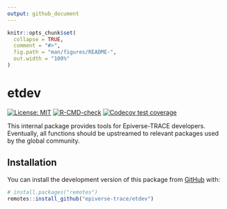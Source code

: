 ```yaml
---
output: github_document
---
```


<!-- README.md is generated from README.Rmd. Please edit that file -->

```r
knitr::opts_chunk$set(
  collapse = TRUE,
  comment = "#>",
  fig.path = "man/figures/README-",
  out.width = "100%"
)
```

# etdev

<!-- badges: start -->
[![License: MIT](https://img.shields.io/badge/License-MIT-yellow.svg)](https://opensource.org/licenses/MIT)
[![R-CMD-check](https://github.com/epiverse-trace/etdev/actions/workflows/R-CMD-check.yaml/badge.svg)](https://github.com/epiverse-trace/etdev/actions/workflows/R-CMD-check.yaml)
[![Codecov test coverage](https://codecov.io/gh/epiverse-trace/etdev/branch/main/graph/badge.svg)](https://app.codecov.io/gh/epiverse-trace/etdev?branch=main)
<!-- badges: end -->

This internal package provides tools for Epiverse-TRACE developers.
Eventually, all functions should be upstreamed to relevant packages used by the global community.

## Installation

You can install the development version of this package from
[GitHub](https://github.com/) with:

``` r
# install.packages("remotes")
remotes::install_github("epiverse-trace/etdev")
```


